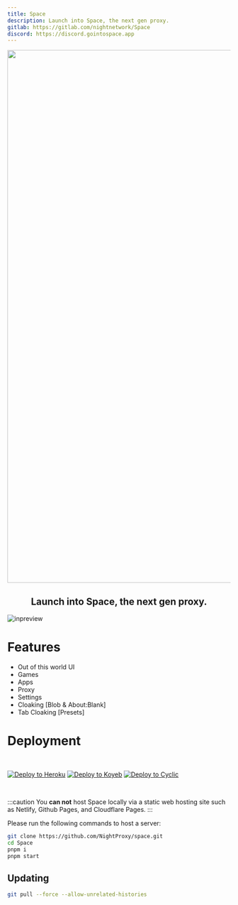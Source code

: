 ```yaml
---
title: Space
description: Launch into Space, the next gen proxy.
gitlab: https://gitlab.com/nightnetwork/Space
discord: https://discord.gointospace.app
---
```


<div align="center">
  <img src="https://i.imgur.com/OMo4cMz.png" style="width: 1200px"></img>
  <h2>Launch into Space, the next gen proxy.</h2>
</div>

![inpreview](https://i.imgur.com/VhNNgOs.jpeg)

# Features

-   Out of this world UI
-   Games
-   Apps
-   Proxy
-   Settings
-   Cloaking [Blob & About:Blank]
-   Tab Cloaking [Presets]

# Deployment

<br/>

<a target="_blank" href="https://heroku.com/deploy/?template=https://github.com/NightProxy/Space"><img alt="Deploy to Heroku" src="https://binbashbanana.github.io/deploy-buttons/buttons/remade/heroku.svg"></img></a>
<a target="_blank" href="https://app.koyeb.com/deploy?type=git&repository=github.com/NightProxy/Space"><img alt="Deploy to Koyeb" src="https://binbashbanana.github.io/deploy-buttons/buttons/remade/koyeb.svg"></img></a>
<a target="_blank" href="https://app.cyclic.sh/api/app/deploy/NightProxy/Space"><img alt="Deploy to Cyclic" src="https://binbashbanana.github.io/deploy-buttons/buttons/remade/cyclic.svg"></img></a>

<br/>

:::caution
You **can not** host Space locally via a static web hosting site such as Netlify, Github Pages, and Cloudflare Pages.
:::

Please run the following commands to host a server:

```sh
git clone https://github.com/NightProxy/space.git
cd Space
pnpm i
pnpm start
```

## Updating

```sh
git pull --force --allow-unrelated-histories
```
